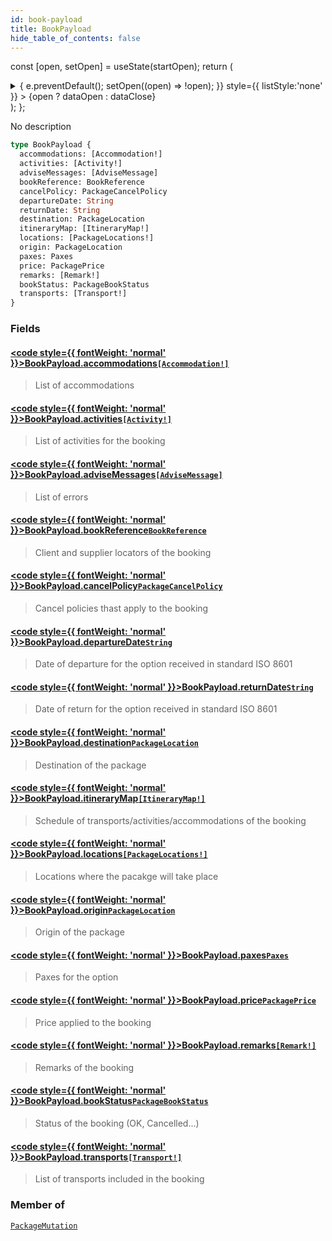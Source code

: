 ```yaml
---
id: book-payload
title: BookPayload
hide_table_of_contents: false
---
```






const [open, setOpen] = useState(startOpen);
return (
<details {...(open ? { open: true } : {})} className="details" style={{ border:'none', boxShadow:'none', background:'var(--ifm-background-color)' }}>
<summary
onClick={(e) => {
e.preventDefault();
setOpen((open) => !open);
}}
style={{ listStyle:'none' }} >
{open ? dataOpen : dataClose}
</summary>
{open && children}
</details>
);
};

No description

```graphql
type BookPayload {
  accommodations: [Accommodation!]
  activities: [Activity!]
  adviseMessages: [AdviseMessage]
  bookReference: BookReference
  cancelPolicy: PackageCancelPolicy
  departureDate: String
  returnDate: String
  destination: PackageLocation
  itineraryMap: [ItineraryMap!]
  locations: [PackageLocations!]
  origin: PackageLocation
  paxes: Paxes
  price: PackagePrice
  remarks: [Remark!]
  bookStatus: PackageBookStatus
  transports: [Transport!]
}
```

### Fields

#### [<code style={{ fontWeight: 'normal' }}>BookPayload.<b>accommodations</b></code>](#)<Bullet />[`[Accommodation!]`](/api/objects/accommodation) <Badge class="badge badge--secondary" text="list"/> <Badge class="badge badge--secondary" text="object"/>

> List of accommodations

#### [<code style={{ fontWeight: 'normal' }}>BookPayload.<b>activities</b></code>](#)<Bullet />[`[Activity!]`](/api/objects/activity) <Badge class="badge badge--secondary" text="list"/> <Badge class="badge badge--secondary" text="object"/>

> List of activities for the booking

#### [<code style={{ fontWeight: 'normal' }}>BookPayload.<b>adviseMessages</b></code>](#)<Bullet />[`[AdviseMessage]`](/api/objects/advise-message) <Badge class="badge badge--secondary" text="list"/> <Badge class="badge badge--secondary" text="object"/>

> List of errors

#### [<code style={{ fontWeight: 'normal' }}>BookPayload.<b>bookReference</b></code>](#)<Bullet />[`BookReference`](/api/objects/book-reference) <Badge class="badge badge--secondary" text="object"/>

> Client and supplier locators of the booking

#### [<code style={{ fontWeight: 'normal' }}>BookPayload.<b>cancelPolicy</b></code>](#)<Bullet />[`PackageCancelPolicy`](/api/objects/package-cancel-policy) <Badge class="badge badge--secondary" text="object"/>

> Cancel policies thast apply to the booking

#### [<code style={{ fontWeight: 'normal' }}>BookPayload.<b>departureDate</b></code>](#)<Bullet />[`String`](/api/scalars/string) <Badge class="badge badge--secondary" text="scalar"/>

> Date of departure for the option received in standard ISO 8601

#### [<code style={{ fontWeight: 'normal' }}>BookPayload.<b>returnDate</b></code>](#)<Bullet />[`String`](/api/scalars/string) <Badge class="badge badge--secondary" text="scalar"/>

> Date of return for the option received in standard ISO 8601

#### [<code style={{ fontWeight: 'normal' }}>BookPayload.<b>destination</b></code>](#)<Bullet />[`PackageLocation`](/api/objects/package-location) <Badge class="badge badge--secondary" text="object"/>

> Destination of the package

#### [<code style={{ fontWeight: 'normal' }}>BookPayload.<b>itineraryMap</b></code>](#)<Bullet />[`[ItineraryMap!]`](/api/objects/itinerary-map) <Badge class="badge badge--secondary" text="list"/> <Badge class="badge badge--secondary" text="object"/>

> Schedule of transports/activities/accommodations of the booking

#### [<code style={{ fontWeight: 'normal' }}>BookPayload.<b>locations</b></code>](#)<Bullet />[`[PackageLocations!]`](/api/objects/package-locations) <Badge class="badge badge--secondary" text="list"/> <Badge class="badge badge--secondary" text="object"/>

> Locations where the pacakge will take place

#### [<code style={{ fontWeight: 'normal' }}>BookPayload.<b>origin</b></code>](#)<Bullet />[`PackageLocation`](/api/objects/package-location) <Badge class="badge badge--secondary" text="object"/>

> Origin of the package

#### [<code style={{ fontWeight: 'normal' }}>BookPayload.<b>paxes</b></code>](#)<Bullet />[`Paxes`](/api/objects/paxes) <Badge class="badge badge--secondary" text="object"/>

> Paxes for the option

#### [<code style={{ fontWeight: 'normal' }}>BookPayload.<b>price</b></code>](#)<Bullet />[`PackagePrice`](/api/objects/package-price) <Badge class="badge badge--secondary" text="object"/>

> Price applied to the booking

#### [<code style={{ fontWeight: 'normal' }}>BookPayload.<b>remarks</b></code>](#)<Bullet />[`[Remark!]`](/api/objects/remark) <Badge class="badge badge--secondary" text="list"/> <Badge class="badge badge--secondary" text="object"/>

> Remarks of the booking

#### [<code style={{ fontWeight: 'normal' }}>BookPayload.<b>bookStatus</b></code>](#)<Bullet />[`PackageBookStatus`](/api/enums/package-book-status) <Badge class="badge badge--secondary" text="enum"/>

> Status of the booking (OK, Cancelled...)

#### [<code style={{ fontWeight: 'normal' }}>BookPayload.<b>transports</b></code>](#)<Bullet />[`[Transport!]`](/api/objects/transport) <Badge class="badge badge--secondary" text="list"/> <Badge class="badge badge--secondary" text="object"/>

> List of transports included in the booking

### Member of

[`PackageMutation`](/api/objects/package-mutation) <Badge class="badge badge--secondary" text="object"/>
